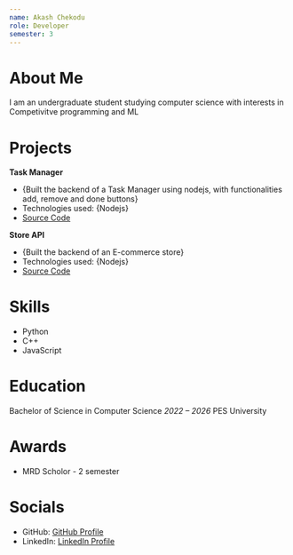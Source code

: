```yaml
---
name: Akash Chekodu
role: Developer
semester: 3
---
```


# About Me

I am an undergraduate student studying computer science with interests in Competivitve programming and ML

# Projects

**Task Manager**

- {Built the backend of a Task Manager using nodejs, with functionalities add, remove and done buttons}
- Technologies used: {Nodejs}
- [Source Code](https://github.com/akashchekodu/Node-Project/tree/master/Task_Manager)

**Store API**

- {Built the backend of an E-commerce store}
- Technologies used: {Nodejs}
- [Source Code](https://github.com/akashchekodu/Node-Project/tree/master/store_api)

# Skills

- Python
- C++
- JavaScript

# Education

Bachelor of Science in Computer Science
_2022 – 2026_
PES University

# Awards

- MRD Scholor - 2 semester

# Socials

- GitHub: [GitHub Profile](https://github.com/akashchekodu)
- LinkedIn: [LinkedIn Profile](https://www.linkedin.com/in/akash-chekodu-6a25aa175/)
